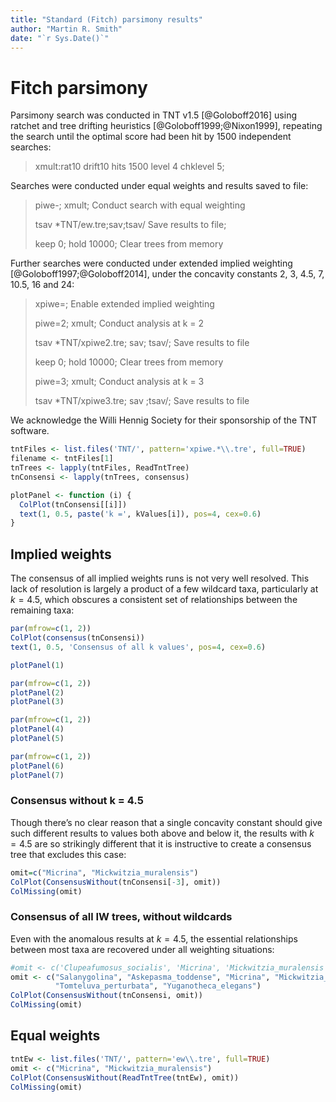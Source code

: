 ```yaml
---
title: "Standard (Fitch) parsimony results"
author: "Martin R. Smith"
date: "`r Sys.Date()`"
---
```


# Fitch parsimony {#tnt}

Parsimony search was conducted in TNT v1.5 [@Goloboff2016] using ratchet and tree drifting heuristics [@Goloboff1999;@Nixon1999], repeating the search until the optimal score had been hit by 1500 independent searches:

> xmult:rat10 drift10 hits 1500 level 4 chklevel 5;

Searches were conducted under equal weights and results saved to file:

> piwe-; xmult; <span class="comment">Conduct search with equal weighting</span>
>
> tsav \*TNT/ew.tre;sav;tsav/ <span class="comment">Save results to file</span>;
>
> keep 0; hold 10000; <span class="comment">Clear trees from memory</span>

Further searches were conducted under extended implied weighting [@Goloboff1997;@Goloboff2014], under the concavity constants 2, 3, 4.5, 7, 10.5, 16 and 24:

> xpiwe=; <span class="comment">Enable extended implied weighting</span>
>
> piwe=2; xmult; <span class="comment">Conduct analysis at k = 2</span>
>
> tsav \*TNT/xpiwe2.tre; sav; tsav/; <span class="comment">Save results to file</span>
> 
> keep 0; hold 10000; <span class="comment">Clear trees from memory</span>
>
> piwe=3; xmult; <span class="comment">Conduct analysis at k = 3</span>
>
> tsav \*TNT/xpiwe3.tre; sav ;tsav/; <span class="comment">Save results to file</span>

We acknowledge the Willi Hennig Society for their sponsorship of the TNT software.

```R
tntFiles <- list.files('TNT/', pattern='xpiwe.*\\.tre', full=TRUE)
filename <- tntFiles[1]
tnTrees <- lapply(tntFiles, ReadTntTree)
tnConsensi <- lapply(tnTrees, consensus)

plotPanel <- function (i) {
  ColPlot(tnConsensi[[i]])
  text(1, 0.5, paste('k =', kValues[i]), pos=4, cex=0.6)
}
```

## Implied weights

The consensus of all implied weights runs is not very well resolved. 
This lack of resolution is largely a product of a few wildcard taxa, particularly at $k = 4.5$, which obscures a consistent set of relationships between the remaining taxa:

```R
par(mfrow=c(1, 2))
ColPlot(consensus(tnConsensi)) 
text(1, 0.5, 'Consensus of all k values', pos=4, cex=0.6)

plotPanel(1)
```
```R
par(mfrow=c(1, 2))
plotPanel(2)
plotPanel(3)
```

```R
par(mfrow=c(1, 2))
plotPanel(4)
plotPanel(5)
```

```R
par(mfrow=c(1, 2))
plotPanel(6)
plotPanel(7)
```

### Consensus without k = 4.5

Though there's no clear reason that a single concavity constant should give such different results to values both above and below it, the results with $k = 4.5$ are so strikingly different that it is instructive to create a consensus tree that excludes this case:

```R
omit=c("Micrina", "Mickwitzia_muralensis")
ColPlot(ConsensusWithout(tnConsensi[-3], omit))
ColMissing(omit)
```

### Consensus of all IW trees, without wildcards

Even with the anomalous results at $k = 4.5$, the essential relationships between most taxa are recovered under all weighting situations:

```R
#omit <- c('Clupeafumosus_socialis', 'Micrina', 'Mickwitzia_muralensis', 'Paterimitra', 'Heliomedusa_orienta', 'Tomteluva_perturbata', 'Yuganotheca_elegans', 'Salanygolina', 'Gasconsia', 'Mummpikia_nuda')
omit <- c("Salanygolina", "Askepasma_toddense", "Micrina", "Mickwitzia_muralensis",
          "Tomteluva_perturbata", "Yuganotheca_elegans")
ColPlot(ConsensusWithout(tnConsensi, omit))
ColMissing(omit)
```

## Equal weights

```R
tntEw <- list.files('TNT/', pattern='ew\\.tre', full=TRUE)
omit <- c("Micrina", "Mickwitzia_muralensis")
ColPlot(ConsensusWithout(ReadTntTree(tntEw), omit))
ColMissing(omit)
```
